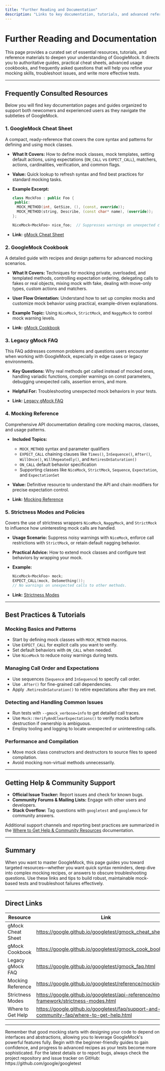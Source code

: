 ```yaml
---
title: "Further Reading and Documentation"
description: "Links to key documentation, tutorials, and advanced reference material relevant for learning more or resolving unusual questions. Highlights where to find up-to-date and in-depth guides."
---
```


# Further Reading and Documentation

This page provides a curated set of essential resources, tutorials, and reference materials to deepen your understanding of GoogleMock. It directs you to authoritative guides, practical cheat sheets, advanced usage cookbooks, and frequently asked questions that will help you refine your mocking skills, troubleshoot issues, and write more effective tests.

---

## Frequently Consulted Resources

Below you will find key documentation pages and guides organized to support both newcomers and experienced users as they navigate the subtleties of GoogleMock.

### 1. GoogleMock Cheat Sheet
A compact, ready-reference that covers the core syntax and patterns for defining and using mock classes.

- **What It Covers:** How to define mock classes, mock templates, setting default actions, using expectations (`ON_CALL` vs `EXPECT_CALL`), matchers, actions, cardinalities, verification, and common flags.
- **Value:** Quick lookup to refresh syntax and find best practices for standard mocking tasks.
- **Example Excerpt:**

  ```cpp
  class MockFoo : public Foo {
   public:
    MOCK_METHOD(int, GetSize, (), (const, override));
    MOCK_METHOD(string, Describe, (const char* name), (override));
  };

  NiceMock<MockFoo> nice_foo;  // Suppresses warnings on unexpected calls
  ```

- **Link:** [gMock Cheat Sheet](https://google.github.io/googletest/gmock_cheat_sheet.html)

### 2. GoogleMock Cookbook
A detailed guide with recipes and design patterns for advanced mocking scenarios.

- **What It Covers:** Techniques for mocking private, overloaded, and templated methods, controlling expectation ordering, delegating calls to fakes or real objects, mixing mock with fake, dealing with move-only types, custom actions and matchers.
- **User Flow Orientation:** Understand how to set up complex mocks and customize mock behavior using practical, example-driven explanations.
- **Example Topic:** Using `NiceMock`, `StrictMock`, and `NaggyMock` to control mock warning levels.

- **Link:** [gMock Cookbook](https://google.github.io/googletest/gmock_cook_book.html)

### 3. Legacy gMock FAQ
This FAQ addresses common problems and questions users encounter when working with GoogleMock, especially in edge cases or legacy environments.

- **Key Questions:** Why real methods get called instead of mocked ones, handling variadic functions, compiler warnings on const parameters, debugging unexpected calls, assertion errors, and more.
- **Helpful For:** Troubleshooting unexpected mock behaviors in your tests.

- **Link:** [Legacy gMock FAQ](https://google.github.io/googletest/gmock_faq.html)

### 4. Mocking Reference
Comprehensive API documentation detailing core mocking macros, classes, and usage patterns.

- **Included Topics:**
  - `MOCK_METHOD` syntax and parameter qualifiers
  - `EXPECT_CALL` chaining clauses like `Times()`, `InSequence()`, `After()`, `WillOnce()`, `WillRepeatedly()`, and `RetiresOnSaturation()`
  - `ON_CALL` default behavior specification
  - Supporting classes like `NiceMock`, `StrictMock`, `Sequence`, `Expectation`, and `ExpectationSet`

- **Value:** Definitive resource to understand the API and chain modifiers for precise expectation control.

- **Link:** [Mocking Reference](https://google.github.io/googletest/reference/mocking.md)

### 5. Strictness Modes and Policies
Covers the use of strictness wrappers `NiceMock`, `NaggyMock`, and `StrictMock` to influence how uninteresting mock calls are handled.

- **Usage Scenario:** Suppress noisy warnings with `NiceMock`, enforce call restrictions with `StrictMock`, or retain default nagging behavior.
- **Practical Advice:** How to extend mock classes and configure test behaviors by wrapping your mock.

- **Example:**
  ```cpp
  NiceMock<MockFoo> mock;
  EXPECT_CALL(mock, DoSomething());
  // No warnings on unexpected calls to other methods.
  ```

- **Link:** [Strictness Modes](https://google.github.io/googletest/api-reference/mocking-framework/strictness-modes.html)

---

## Best Practices & Tutorials

### Mocking Basics and Patterns
- Start by defining mock classes with `MOCK_METHOD` macros.
- Use `EXPECT_CALL` for explicit calls you want to verify.
- Set default behaviors with `ON_CALL` when needed.
- Use `NiceMock` to reduce noisy warnings during tests.

### Managing Call Order and Expectations
- Use sequences (`Sequence` and `InSequence`) to specify call order.
- Use `.After()` for fine-grained call dependencies.
- Apply `.RetiresOnSaturation()` to retire expectations after they are met.

### Detecting and Handling Common Issues
- Run tests with `--gmock_verbose=info` to get detailed call traces.
- Use `Mock::VerifyAndClearExpectations()` to verify mocks before destruction if ownership is ambiguous.
- Employ tooling and logging to locate unexpected or uninteresting calls.

### Performance and Compilation
- Move mock class constructors and destructors to source files to speed compilation.
- Avoid mocking non-virtual methods unnecessarily.

---

## Getting Help & Community Support

- **Official Issue Tracker:** Report issues and check for known bugs.
- **Community Forums & Mailing Lists:** Engage with other users and developers.
- **Stack Overflow:** Tag questions with `googletest` and `googlemock` for community answers.

Additional support channels and reporting best practices are summarized in the [Where to Get Help & Community Resources](https://google.github.io/googletest/faq/support-and-community-faq/where-to-get-help.html) documentation.

---

## Summary

When you want to master GoogleMock, this page guides you toward targeted resources—whether you want quick syntax reminders, deep dive into complex mocking recipes, or answers to obscure troubleshooting questions. Use these links and tips to build robust, maintainable mock-based tests and troubleshoot failures effectively.

---

## Direct Links

| Resource               | Link                                                            |
|------------------------|-----------------------------------------------------------------|
| gMock Cheat Sheet       | https://google.github.io/googletest/gmock_cheat_sheet.html       |
| gMock Cookbook         | https://google.github.io/googletest/gmock_cook_book.html         |
| Legacy gMock FAQ       | https://google.github.io/googletest/gmock_faq.html               |
| Mocking Reference      | https://google.github.io/googletest/reference/mocking.md         |
| Strictness Modes       | https://google.github.io/googletest/api-reference/mocking-framework/strictness-modes.html |
| Where to Get Help      | https://google.github.io/googletest/faq/support-and-community-faq/where-to-get-help.html |

---

<Tip>
Remember that good mocking starts with designing your code to depend on interfaces and abstractions, allowing you to leverage GoogleMock's powerful features fully. Begin with the beginner-friendly guides to gain confidence, and progress to advanced recipes as your tests become more sophisticated.
</Tip>

<Check>
For the latest details or to report bugs, always check the project repository and issue tracker on GitHub:
https://github.com/google/googletest
</Check>